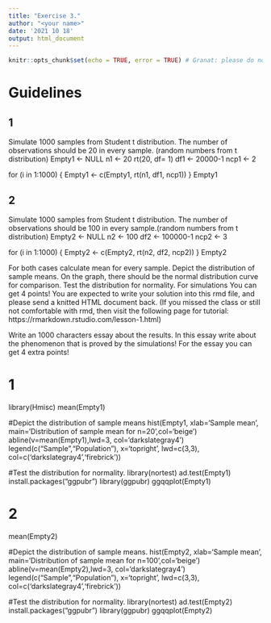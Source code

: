```yaml
---
title: "Exercise 3."
author: "<your name>"
date: '2021 10 18'
output: html_document
---
```


```r
knitr::opts_chunk$set(echo = TRUE, error = TRUE) # Granat: please do not delete or modify this line!!!
```

# Guidelines

## 1 

Simulate 1000 samples from Student t distribution. The number of observations should be 20 in every sample. (random numbers from t distribution)
Empty1 <- NULL
n1 <- 20
rt(20, df= 1)
df1 <- 20000-1
ncp1 <- 2

for (i in 1:1000) {
  Empty1 <- c(Empty1, rt(n1, df1, ncp1))
}
Empty1

## 2 

Simulate 1000 samples from Student t distribution. The number of observations should be 100 in every sample.(random numbers from t distribution)
Empty2 <- NULL
n2 <- 100
df2 <- 100000-1
ncp2 <- 3

for (i in 1:1000) {
  Empty2 <- c(Empty2, rt(n2, df2, ncp2))
}
Empty2



For both cases calculate mean for every sample. Depict the distribution of sample means. On the graph, there should be the normal distribution curve for comparison. Test the distribution for normality. For simulations You can get 4 points! You are expected to write your solution into this rmd file, and please send a knitted HTML document back. (If you missed the class or still not comfortable with rmd, then visit the following page for tutorial: https://rmarkdown.rstudio.com/lesson-1.html)

Write an 1000 characters essay about the results. In this essay write about the phenomenon that is proved by the simulations! For the essay you can get 4 extra points!

# 1
library(Hmisc)
mean(Empty1)

#Depict the distribution of sample means
hist(Empty1, xlab='Sample mean', main='Distribution of sample mean for n=20',col='beige')
abline(v=mean(Empty1),lwd=3, col='darkslategray4')
legend(c("Sample","Population"), x='topright', lwd=c(3,3), col=c('darkslategray4','firebrick'))

#Test the distribution for normality.
library(nortest)
ad.test(Empty1)
install.packages("ggpubr")
library(ggpubr)
ggqqplot(Empty1)

# 2

mean(Empty2)

#Depict the distribution of sample means.
hist(Empty2, xlab='Sample mean', main='Distribution of sample mean for n=100',col='beige')
abline(v=mean(Empty2),lwd=3, col='darkslategray4')
legend(c("Sample","Population"), x='topright', lwd=c(3,3), col=c('darkslategray4','firebrick'))

#Test the distribution for normality.
library(nortest)
ad.test(Empty2)
install.packages("ggpubr")
library(ggpubr)
ggqqplot(Empty2)